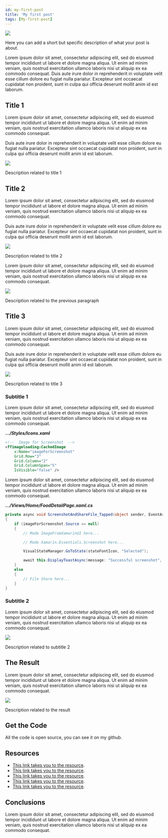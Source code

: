 ```yaml
---
id: my-first-post
title: 'My first post'
tags: [My-first-post]
---
```



<ImageZoom>
  <a
    href="https://raw.githubusercontent.com/MonettelliSoft/monettellisoft.github.io/XamarinCommunityGuide-Core/static/img/blog/harmonic_interfaces_with_monettelliuikit_in_xamarin_forms_vol_1/harmonic_interfaces_with_monettelliuikit.png"
    data-fancybox
    data-caption="My first post">
    <img src="https://raw.githubusercontent.com/MonettelliSoft/monettellisoft.github.io/XamarinCommunityGuide-Core/static/img/blog/harmonic_interfaces_with_monettelliuikit_in_xamarin_forms_vol_1/harmonic_interfaces_with_monettelliuikit.png" />
  </a>
</ImageZoom>

<p style={{ fontSize: '20px', margin: '12px 0px 20px', fontWeight: 'bold', fontStyle: 'italic' }}>
Here you can add a short but specific description of what your post is about.
</p>

<!-- truncate -->

Lorem ipsum dolor sit amet, consectetur adipiscing elit, sed do eiusmod tempor incididunt
ut labore et dolore magna aliqua. Ut enim ad minim veniam, quis nostrud exercitation ullamco 
laboris nisi ut aliquip ex ea commodo consequat. Duis aute irure dolor in reprehenderit in 
voluptate velit esse cillum dolore eu fugiat nulla pariatur. Excepteur sint occaecat cupidatat 
non proident, sunt in culpa qui officia deserunt mollit anim id est laborum.

## Title 1

Lorem ipsum dolor sit amet, consectetur adipiscing elit, sed do eiusmod tempor 
incididunt ut labore et dolore magna aliqua. Ut enim ad minim veniam, quis nostrud 
exercitation ullamco laboris nisi ut aliquip ex ea commodo consequat. 

Duis aute irure dolor in reprehenderit in voluptate velit esse cillum dolore eu fugiat 
nulla pariatur. Excepteur sint occaecat cupidatat non proident, sunt in culpa qui officia 
deserunt mollit anim id est laborum.

<ImageZoom>
  <a
    href="https://raw.githubusercontent.com/MonettelliSoft/monettellisoft.github.io/XamarinCommunityGuide-Core/static/img/blog/harmonic_interfaces_with_monettelliuikit_in_xamarin_forms_vol_1/harmonic_interface_in_action.png"
    data-fancybox
    data-caption="Description related to title 1">
    <img src="https://raw.githubusercontent.com/MonettelliSoft/monettellisoft.github.io/XamarinCommunityGuide-Core/static/img/blog/harmonic_interfaces_with_monettelliuikit_in_xamarin_forms_vol_1/harmonic_interface_in_action.png" />
  </a>
</ImageZoom>
<p style={{ textAlign: 'center', fontSize: '.8rem', 
margin: '6px 0px 20px', fontWeight: 'bold' }}>
Description related to title 1
</p>

## Title 2

Lorem ipsum dolor sit amet, consectetur adipiscing elit, sed do eiusmod tempor 
incididunt ut labore et dolore magna aliqua. Ut enim ad minim veniam, quis nostrud 
exercitation ullamco laboris nisi ut aliquip ex ea commodo consequat. 

Duis aute irure dolor in reprehenderit in voluptate velit esse cillum dolore eu fugiat 
nulla pariatur. Excepteur sint occaecat cupidatat non proident, sunt in culpa qui officia 
deserunt mollit anim id est laborum.

<ImageZoom>
  <a
    href="https://raw.githubusercontent.com/MonettelliSoft/monettellisoft.github.io/XamarinCommunityGuide-Core/static/img/blog/harmonic_interfaces_with_monettelliuikit_in_xamarin_forms_vol_1/harmonic_interface_in_action.png"
    data-fancybox
    data-caption="Description related to title 2">
    <img src="https://raw.githubusercontent.com/MonettelliSoft/monettellisoft.github.io/XamarinCommunityGuide-Core/static/img/blog/harmonic_interfaces_with_monettelliuikit_in_xamarin_forms_vol_1/harmonic_interface_in_action.png" />
  </a>
</ImageZoom>
<p style={{ textAlign: 'center', fontSize: '.8rem', 
margin: '6px 0px 20px', fontWeight: 'bold' }}>
Description related to title 2
</p>

Lorem ipsum dolor sit amet, consectetur adipiscing elit, sed do eiusmod tempor 
incididunt ut labore et dolore magna aliqua. Ut enim ad minim veniam, quis nostrud 
exercitation ullamco laboris nisi ut aliquip ex ea commodo consequat. 

<ImageZoom>
  <a
    href="https://raw.githubusercontent.com/MonettelliSoft/monettellisoft.github.io/XamarinCommunityGuide-Core/static/img/blog/harmonic_interfaces_with_monettelliuikit_in_xamarin_forms_vol_1/harmonic_interface_in_action.png"
    data-fancybox
    data-caption="Description related to the previous paragraph">
    <img src="https://raw.githubusercontent.com/MonettelliSoft/monettellisoft.github.io/XamarinCommunityGuide-Core/static/img/blog/harmonic_interfaces_with_monettelliuikit_in_xamarin_forms_vol_1/harmonic_interface_in_action.png" />
  </a>
</ImageZoom>
<p style={{ textAlign: 'center', fontSize: '.8rem', 
margin: '6px 0px 20px', fontWeight: 'bold' }}>
Description related to the previous paragraph
</p>

## Title 3

Lorem ipsum dolor sit amet, consectetur adipiscing elit, sed do eiusmod tempor 
incididunt ut labore et dolore magna aliqua. Ut enim ad minim veniam, quis nostrud 
exercitation ullamco laboris nisi ut aliquip ex ea commodo consequat. 

Duis aute irure dolor in reprehenderit in voluptate velit esse cillum dolore eu fugiat 
nulla pariatur. Excepteur sint occaecat cupidatat non proident, sunt in culpa qui officia 
deserunt mollit anim id est laborum.

<ImageZoom>
  <a
    href="https://raw.githubusercontent.com/MonettelliSoft/monettellisoft.github.io/XamarinCommunityGuide-Core/static/img/blog/harmonic_interfaces_with_monettelliuikit_in_xamarin_forms_vol_1/harmonic_interface_in_action.png"
    data-fancybox
    data-caption="Description related to title 3">
    <img src="https://raw.githubusercontent.com/MonettelliSoft/monettellisoft.github.io/XamarinCommunityGuide-Core/static/img/blog/harmonic_interfaces_with_monettelliuikit_in_xamarin_forms_vol_1/harmonic_interface_in_action.png" />
  </a>
</ImageZoom>
<p style={{ textAlign: 'center', fontSize: '.8rem', 
margin: '6px 0px 20px', fontWeight: 'bold' }}>
Description related to title 3
</p>

### Subtitle 1

Lorem ipsum dolor sit amet, consectetur adipiscing elit, sed do eiusmod tempor 
incididunt ut labore et dolore magna aliqua. Ut enim ad minim veniam, quis nostrud 
exercitation ullamco laboris nisi ut aliquip ex ea commodo consequat.

**_…/Styles/Icons.xaml_**

```xml
<!--  Image for Screenshot  -->
<ffimageloading:CachedImage
    x:Name="imageForScreenshot"
    Grid.Row="3"
    Grid.Column="2"
    Grid.ColumnSpan="5"
    IsVisible="false" />
```

Lorem ipsum dolor sit amet, consectetur adipiscing elit, sed do eiusmod tempor 
incididunt ut labore et dolore magna aliqua. Ut enim ad minim veniam, quis nostrud 
exercitation ullamco laboris nisi ut aliquip ex ea commodo consequat. 

**_…/Views/Home/FoodDetailPage.xaml.cs_**

```cs
private async void ScreenshotAndShareFile_Tapped(object sender, EventArgs e)
{
    if (imageForScreenshot.Source == null)
    {
        // Mode ImageFromXamarinUI here...

        // Mode Xamarin.Essentials.Screenshot here...

        VisualStateManager.GoToState(stateFontIcon, "Selected");

        await this.DisplayToastAsync(message: "Successful screenshot", durationMilliseconds: 2000);
    }
    else
    {
        // File Share here...
    }
}
```

### Subtitle 2

Lorem ipsum dolor sit amet, consectetur adipiscing elit, sed do eiusmod tempor 
incididunt ut labore et dolore magna aliqua. Ut enim ad minim veniam, quis nostrud 
exercitation ullamco laboris nisi ut aliquip ex ea commodo consequat.

<ImageZoom>
  <a
    href="https://raw.githubusercontent.com/MonettelliSoft/monettellisoft.github.io/XamarinCommunityGuide-Core/static/img/blog/harmonic_interfaces_with_monettelliuikit_in_xamarin_forms_vol_1/mvvm_pattern.png"
    data-fancybox
    data-caption="Description related to subtitle 2">
    <img src="https://raw.githubusercontent.com/MonettelliSoft/monettellisoft.github.io/XamarinCommunityGuide-Core/static/img/blog/harmonic_interfaces_with_monettelliuikit_in_xamarin_forms_vol_1/mvvm_pattern.png" />
  </a>
</ImageZoom>
<p style={{ textAlign: 'center', fontSize: '.8rem', 
margin: '6px 0px 20px', fontWeight: 'bold' }}>
Description related to subtitle 2
</p>

## The Result

Lorem ipsum dolor sit amet, consectetur adipiscing elit, sed do eiusmod tempor 
incididunt ut labore et dolore magna aliqua. Ut enim ad minim veniam, quis nostrud 
exercitation ullamco laboris nisi ut aliquip ex ea commodo consequat.

<ImageZoom>
  <a
    href="https://raw.githubusercontent.com/MonettelliSoft/monettellisoft.github.io/XamarinCommunityGuide-Core/static/img/blog/harmonic_interfaces_with_monettelliuikit_in_xamarin_forms_vol_1/mvvm_pattern.png"
    data-fancybox
    data-caption="Description related to the result">
    <img src="https://raw.githubusercontent.com/MonettelliSoft/monettellisoft.github.io/XamarinCommunityGuide-Core/static/img/blog/harmonic_interfaces_with_monettelliuikit_in_xamarin_forms_vol_1/mvvm_pattern.png" />
  </a>
</ImageZoom>
<p style={{ textAlign: 'center', fontSize: '.8rem', 
margin: '6px 0px 20px', fontWeight: 'bold' }}>
Description related to the result
</p>

## Get the Code

All the code is open source, you can see it on my github.

## Resources

- [This link takes you to the resource](https://docs.microsoft.com/en-us/xamarin/).
- [This link takes you to the resource](https://docs.microsoft.com/en-us/xamarin/).
- [This link takes you to the resource](https://docs.microsoft.com/en-us/xamarin/).
- [This link takes you to the resource](https://docs.microsoft.com/en-us/xamarin/).
- [This link takes you to the resource](https://docs.microsoft.com/en-us/xamarin/).

## Conclusions

Lorem ipsum dolor sit amet, consectetur adipiscing elit, sed do eiusmod tempor 
incididunt ut labore et dolore magna aliqua. Ut enim ad minim veniam, quis nostrud 
exercitation ullamco laboris nisi ut aliquip ex ea commodo consequat.
